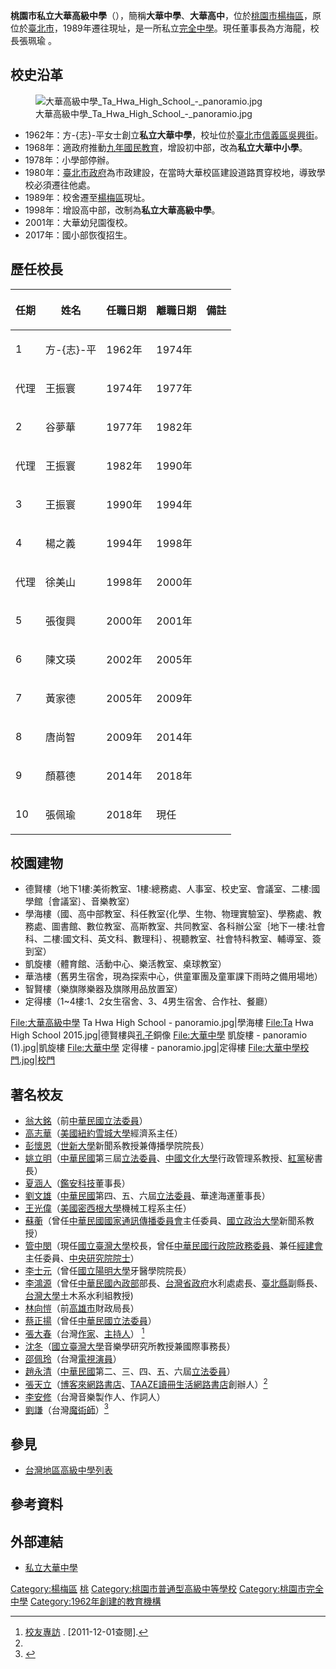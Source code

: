 {{Infobox School
| name        = 桃園市私立大華高級中學
| other_name  = Ta Hwa High School 
| image       = [[File:Ta_Hwa_High_School_Logo.JPG|File:Ta Hwa High School Logo.JPG]]
| motto       = 禮：規規矩矩的態度<br>義：正正當當的行為<br>廉：清清白白的辨別<br>恥：切切實實的覺悟 
| established = 1962年(1989年遷現址)
| type        = 私立[[完全中學|完全中學]]暨[[國民小學|國民小學]]
| religion    = 
| affiliation = 
| legal_person = 臺灣大華學校財團法人
| district    = {{ROC}}[[桃園市|桃園市]][[楊梅區|楊梅區]]
| grades      = 高中部三年制，共6班。<br>一年級2班<br>二年級2班<br>三年級2班<br>國中部三年制，共15班。<br>七年級5班<br>八年級5班<br>九年級5班
| president   = 
| principal   = 張佩瑜
| dean        = 
| college     =
| house       = 
| sc          =
| cs          =  
| faculty     = 
| staff       = 
| students    = 高中部85<ref>{{Cite web |url=https://udn.com/news/story/6925/4586789 |title=存档副本 |access-date=2021-09-18 |archive-date=2021-09-18 |archive-url=https://web.archive.org/web/20210918055825/https://udn.com/news/story/6925/4586789 |dead-url=no }}</ref>（2020年）<br>國中部701（2017年）
| athletics   = 
| conference  = 
| colors      = 紅
| mascot      = 
| magazine    = 
| address     = {{flagicon|ROC}} [[桃園市|桃園市]][[楊梅區|楊梅區]]三民路二段200號
| tel         = 
| fax         =  
| mail        = 
| website     = http://www.thsh.tyc.edu.tw/
}}

'''桃園市私立大華高級中學'''（{{lang-en|'''Ta Hwa High School'''}}），簡稱'''大華中學'''、'''大華高中'''，位於[[桃園市|桃園市]][[楊梅區|楊梅區]]，原位於[[臺北市|臺北市]]，1989年遷往現址，是一所私立[[完全中學|完全中學]]。現任董事長為方海龍，校長張珮瑜         。

== 校史沿革 ==
[[File:大華高級中學_Ta_Hwa_High_School_-_panoramio.jpg|thumb]]
*1962年：方-{志}-平女士創立'''私立大華中學'''，校址位於[[臺北市|臺北市]][[信義區_(臺北市)|信義區]][[吳興街|吳興街]]。
*1968年：適政府推動[[九年國民教育|九年國民教育]]，增設初中部，改為'''私立大華中小學'''。
*1978年：小學部停辦。
*1980年：[[臺北市政府|臺北市政府]]為市政建設，在當時大華校區建設道路貫穿校地，導致學校必須遷往他處。
*1989年：校舍遷至[[楊梅區|楊梅區]]現址。
*1998年：增設高中部，改制為'''私立大華高級中學'''。
*2001年：大華幼兒園復校。
*2017年：國小部恢復招生。

== 歷任校長 ==
{|class="wikitable" cellspacing="0"
!任期||姓名||任職日期||離職日期||備註
|-
|1||方-{志}-平||1962年||1974年||
|-
|代理||王振寰||1974年||1977年||
|-
|2||谷夢華||1977年||1982年||
|-
|代理||王振寰||1982年||1990年||
|-
|3||王振寰||1990年||1994年||
|-
|4||楊之義||1994年||1998年||
|-
|代理||徐美山||1998年||2000年||
|-
|5||張復興||2000年||2001年||
|-
|6||陳文瑛||2002年||2005年||
|-
|7||黃家德||2005年||2009年||
|-
|8||唐尚智||2009年||2014年||
|-
|9||顏慕德||2014年||2018年||
|-bgcolor="#a4d4ff"
|10||張佩瑜||2018年||現任||
|}

== 校園建物 ==
*德賢樓（地下1樓:美術教室、1樓:總務處、人事室、校史室、會議室、二樓:國學館｛會議室｝、音樂教室）
*學海樓（國、高中部教室、科任教室{化學、生物、物理實驗室}、學務處、教務處、圖書館、數位教室、高斯教室、共同教室、各科辦公室｛地下一樓:社會科、二樓:國文科、英文科、數理科｝、視聽教室、社會特科教室、輔導室、簽到室）
*凱旋樓（體育館、活動中心、樂活教室、桌球教室）
*華浩樓（舊男生宿舍，現為探索中心，供童軍團及童軍課下雨時之備用場地）
*智賢樓（樂旗隊樂器及旗隊用品放置室）
*定得樓（1~4樓:1、2女生宿舍、3、4男生宿舍、合作社、餐廳）


<gallery>
File:大華高級中學 Ta Hwa High School - panoramio.jpg|學海樓
File:Ta Hwa High School 2015.jpg|德賢樓與[[孔子|孔子]]銅像
File:大華中學 凱旋樓 - panoramio (1).jpg|凱旋樓
File:大華中學 定得樓 - panoramio.jpg|定得樓
File:大華中學校門.jpg|校門
</gallery>

== 著名校友 ==
*[[翁大銘|翁大銘]]（前[[中華民國|中華民國]][[立法委員|立法委員]]）
*[[高志華|高志華]]（[[美國|美國]][[紐約|紐約]][[雪城大學|雪城大學]]經濟系主任）
*[[彭懷恩|彭懷恩]]（[[世新大學|世新大學]]新聞系教授兼傳播學院院長）
*[[姚立明|姚立明]]（[[中華民國|中華民國]]第三屆[[立法委員|立法委員]]、[[中國文化大學|中國文化大學]]行政管理系教授、[[紅黨|紅黨]]秘書長）
*[[夏涵人|夏涵人]]（[[鑑安科技|鑑安科技]]董事長）
*[[劉文雄|劉文雄]]（[[中華民國|中華民國]]第四、五、六屆[[立法委員|立法委員]]、華達海運董事長）
*[[王光偉|王光偉]]（[[美國|美國]][[密西根大學|密西根大學]]機械工程系主任）
*[[蘇蘅|蘇蘅]]（曾任[[中華民國|中華民國]][[國家通訊傳播委員會|國家通訊傳播委員會]]主任委員、[[國立政治大學|國立政治大學]]新聞系教授）
*[[管中閔|管中閔]]（現任[[國立臺灣大學|國立臺灣大學]]校長，曾任[[中華民國|中華民國]][[行政院|行政院]][[政務委員|政務委員]]、兼任[[經建會|經建會]]主任委員、[[中央研究院院士|中央研究院院士]]）
*[[李士元|李士元]]（曾任[[國立陽明大學|國立陽明大學]]牙醫學院院長）
*[[李鴻源|李鴻源]]（曾任[[中華民國內政部|中華民國內政部]]部長、[[台灣省政府|台灣省政府]]水利處處長、[[新北市|臺北縣]]副縣長、[[台灣大學|台灣大學]]土木系水利組教授)
*[[林向愷|林向愷]]（前[[高雄市|高雄市]]財政局長）
*[[蔡正揚|蔡正揚]]（曾任[[中華民國|中華民國]][[立法委員|立法委員]]）
*[[張大春|張大春]]（台灣[[作家|作家]]、[[主持人|主持人]]） <ref name="校友專訪">[http://www.thsh.tyc.edu.tw/interview/index.htm 校友專訪] {{webarchive|url=https://web.archive.org/web/20130126165347/http://www.thsh.tyc.edu.tw/interview/index.htm |date=2013-01-26 }}. [2011-12-01查閱].</ref>
*[[沈冬|沈冬]]（[[國立臺灣大學|國立臺灣大學]]音樂學研究所教授兼國際事務長）
*[[邵佩玲|邵佩玲]]（台灣[[電視演員|電視演員]]）
*[[趙永清|趙永清]]（[[中華民國|中華民國]]第二、三、四、五、六屆[[立法委員|立法委員]]）
*[[張天立|張天立]]（[[博客來網路書店|博客來網路書店]]、[[TAAZE讀冊生活網路書店|TAAZE讀冊生活網路書店]]創辦人）<ref name="校友專訪" />
*[[李安修|李安修]]（台灣音樂製作人、作詞人）
*[[劉謙_(魔術師)|劉謙]]（台灣[[魔術師|魔術師]]）<ref>{{Cite web |url=http://www.wretch.cc/user/luchenmagic |title=存档副本 |accessdate=2012-01-24 |archive-date=2011-11-27 |archive-url=https://web.archive.org/web/20111127171102/http://www.wretch.cc/user/luchenmagic |dead-url=no }}</ref>

== 參見 ==
*[[台灣地區高級中學列表|台灣地區高級中學列表]]

== 參考資料 ==
{{reflist}}

== 外部連結 ==
{{commons category|Ta Hwa High School}}
*{{zh-tw}}[https://web.archive.org/web/20110930062938/http://www.thsh.tyc.edu.tw/ 私立大華中學]

{{桃園市高級中等學校}} 
{{桃園市國民中學}}

[[Category:楊梅區|Category:楊梅區]]
[[Category:臺灣私立普通型高級中等學校|桃]]
[[Category:桃園市普通型高級中等學校|Category:桃園市普通型高級中等學校]]
[[Category:桃園市完全中學|Category:桃園市完全中學]]
[[Category:1962年創建的教育機構|Category:1962年創建的教育機構]]

{{coord|24|52|56.39|N|121|10|25.73|E|scale:5000_region:TW-TAO|display=title}}